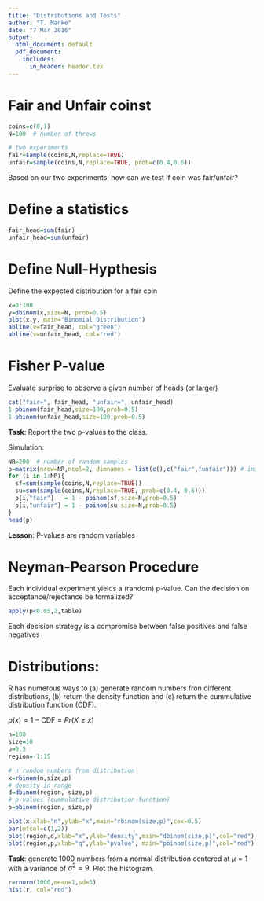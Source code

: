 ```yaml
---
title: "Distributions and Tests"
author: "T. Manke"
date: "7 Mar 2016"
output:
  html_document: default
  pdf_document:
    includes:
      in_header: header.tex
---
```

# Fair and Unfair coinst

```r
coins=c(0,1)
N=100  # number of throws

# two experiments
fair=sample(coins,N,replace=TRUE)
unfair=sample(coins,N,replace=TRUE, prob=c(0.4,0.6))
```
Based on our two experiments, how can we test if coin was fair/unfair?

# Define a statistics 
```r
fair_head=sum(fair)
unfair_head=sum(unfair)
```

# Define Null-Hypthesis
Define the expected distribution for a fair coin
```r
x=0:100
y=dbinom(x,size=N, prob=0.5)
plot(x,y, main="Binomial Distribution")
abline(v=fair_head, col="green")
abline(v=unfair_head, col="red")
```

# Fisher P-value
Evaluate surprise to observe a given number of heads (or larger)
```r
cat("fair=", fair_head, "unfair=", unfair_head)
1-pbinom(fair_head,size=100,prob=0.5)
1-pbinom(unfair_head,size=100,prob=0.5)
```

**Task**: Report the two p-values to the class.

Simulation:
```r
NR=200  # number of random samples
p=matrix(nrow=NR,ncol=2, dimnames = list(c(),c("fair","unfair"))) # initialize matrix for p-values
for (i in 1:NR){
  sf=sum(sample(coins,N,replace=TRUE))
  su=sum(sample(coins,N,replace=TRUE, prob=c(0.4, 0.6)))
  p[i,"fair"]   = 1 - pbinom(sf,size=N,prob=0.5)
  p[i,"unfair"] = 1 - pbinom(su,size=N,prob=0.5)
}
head(p)
```
**Lesson**: P-values are random variables

# Neyman-Pearson Procedure
Each individual experiment yields a (random) p-value.
Can the decision on acceptance/rejectance be formalized?

```r
apply(p<0.05,2,table)
```
Each decision strategy is a compromise between false positives and false negatives

# Distributions:
R has numerous ways to (a) generate random numbers fron different distributions, (b) return the density function and (c) return the cummulative distribution function (CDF).

$p(x) = 1 - \mbox{CDF} = Pr (X \ge x)$

```r
n=100
size=10
p=0.5
region=-1:15

# n random numbers from distribution
x=rbinom(n,size,p)
# density in range
d=dbinom(region, size,p)
# p-values (cummulative distribution function)
p=pbinom(region, size,p)
```

```r
plot(x,xlab="n",ylab="x",main="rbinom(size,p)",cex=0.5)
par(mfcol=c(1,2))
plot(region,d,xlab="x",ylab="density",main="dbinom(size,p)",col="red")
plot(region,p,xlab="q",ylab="pvalue", main="pbinom(size,p)",col="red")
```

**Task**: generate 1000 numbers from a normal distribution centered at $\mu=1$ with a variance of $\sigma^2=9$. Plot the histogram.

```r
r=rnorm(1000,mean=1,sd=3)
hist(r, col="red")
```